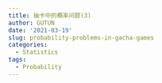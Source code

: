 ```yaml
---
title: 抽卡中的概率问题(3)
author: GUTUN
date: '2021-03-19'
slug: probability-problems-in-gacha-games
categories:
  - Statistics
tags:
  - Probability
---
```

